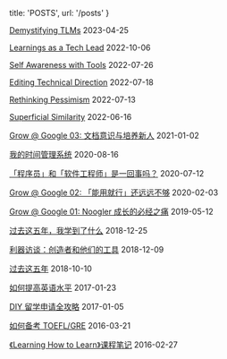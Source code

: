 
  title: 'POSTS',
  url: '/posts'
}


[Demystifying TLMs](/posts/demystifying-tlm) <time>2023-04-25</time>

[Learnings as a Tech Lead](/posts/tl-learnings-2022) <time>2022-10-06</time>

[Self Awareness with Tools](/posts/self-awareness-with-tools) <time>2022-07-26</time>

[Editing Technical Direction](/posts/edit-tech-direction) <time>2022-07-18</time>

[Rethinking Pessimism](/posts/rethink-pessimism) <time>2022-07-13</time>

[Superficial Similarity](/posts/superficial-similarity) <time>2022-06-16</time>

[Grow @ Google 03: 文档意识与培养新人](/posts/grow-at-google-03) <time>2021-01-02</time>

[我的时间管理系统](/posts/my-time-management-system-2020) <time>2020-08-16</time>

[「程序员」和「软件工程师」是一回事吗？](/posts/programming-vs-software-engineering) <time>2020-07-12</time>

[Grow @ Google 02: 「能用就行」还远远不够](/posts/grow-at-google-02) <time>2020-02-03</time>

[Grow @ Google 01: Noogler 成长的必经之痛](/posts/grow-at-google-01) <time>2019-05-12</time>

[过去这五年，我学到了什么](/posts/five-year-learning-2013-2018) <time>2018-12-25</time>

[利器访谈：创造者和他们的工具](/posts/liqi-interview) <time>2018-12-09</time>

[过去这五年](/posts/five-year-summary-2013-2018) <time>2018-10-10</time>

[如何提高英语水平](/posts/improve-english) <time>2017-01-23</time>

[DIY 留学申请全攻略](/posts/gradapply-diy) <time>2017-01-05</time>

[如何备考 TOEFL/GRE](/posts/toefl-gre-prep) <time>2016-03-21</time>

[《Learning How to Learn》课程笔记](/posts/notes-learning-how-to-learn) <time>2016-02-27</time>